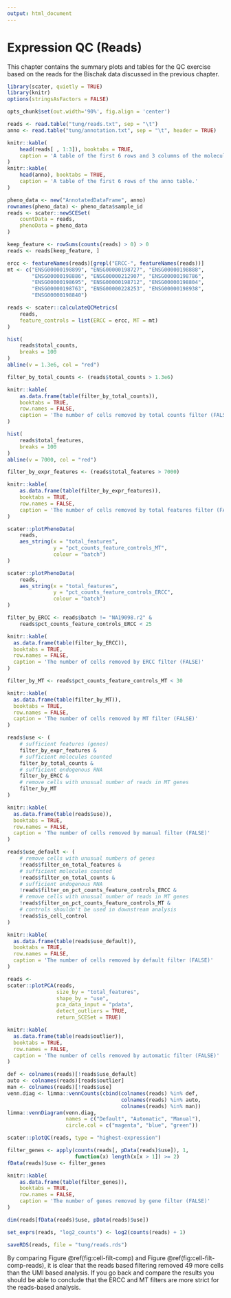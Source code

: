 ```yaml
---
output: html_document
---
```


# Expression QC (Reads)

This chapter contains the summary plots and tables for the QC exercise based on the reads for the Bischak data discussed in the previous chapter.

```r
library(scater, quietly = TRUE)
library(knitr)
options(stringsAsFactors = FALSE)
```

```r
opts_chunk$set(out.width='90%', fig.align = 'center')
```

```r
reads <- read.table("tung/reads.txt", sep = "\t")
anno <- read.table("tung/annotation.txt", sep = "\t", header = TRUE)
```

```r
knitr::kable(
    head(reads[ , 1:3]), booktabs = TRUE,
    caption = 'A table of the first 6 rows and 3 columns of the molecules table.'
)
knitr::kable(
    head(anno), booktabs = TRUE,
    caption = 'A table of the first 6 rows of the anno table.'
)
```

```r
pheno_data <- new("AnnotatedDataFrame", anno)
rownames(pheno_data) <- pheno_data$sample_id
reads <- scater::newSCESet(
    countData = reads,
    phenoData = pheno_data
)
```

```r
keep_feature <- rowSums(counts(reads) > 0) > 0
reads <- reads[keep_feature, ]
```

```r
ercc <- featureNames(reads)[grepl("ERCC-", featureNames(reads))]
mt <- c("ENSG00000198899", "ENSG00000198727", "ENSG00000198888",
        "ENSG00000198886", "ENSG00000212907", "ENSG00000198786",
        "ENSG00000198695", "ENSG00000198712", "ENSG00000198804",
        "ENSG00000198763", "ENSG00000228253", "ENSG00000198938",
        "ENSG00000198840")
```

```r
reads <- scater::calculateQCMetrics(
    reads,
    feature_controls = list(ERCC = ercc, MT = mt)
)
```

```r
hist(
    reads$total_counts,
    breaks = 100
)
abline(v = 1.3e6, col = "red")
```

```r
filter_by_total_counts <- (reads$total_counts > 1.3e6)
```

```r
knitr::kable(
    as.data.frame(table(filter_by_total_counts)),
    booktabs = TRUE,
    row.names = FALSE,
    caption = 'The number of cells removed by total counts filter (FALSE)'
)
```

```r
hist(
    reads$total_features,
    breaks = 100
)
abline(v = 7000, col = "red")
```

```r
filter_by_expr_features <- (reads$total_features > 7000)
```

```r
knitr::kable(
    as.data.frame(table(filter_by_expr_features)),
    booktabs = TRUE,
    row.names = FALSE,
    caption = 'The number of cells removed by total features filter (FALSE)'
)
```

```r
scater::plotPhenoData(
    reads,
    aes_string(x = "total_features",
               y = "pct_counts_feature_controls_MT",
               colour = "batch")
)
```

```r
scater::plotPhenoData(
    reads,
    aes_string(x = "total_features",
               y = "pct_counts_feature_controls_ERCC",
               colour = "batch")
)
```

```r
filter_by_ERCC <- reads$batch != "NA19098.r2" &
    reads$pct_counts_feature_controls_ERCC < 25
```

```r
knitr::kable(
  as.data.frame(table(filter_by_ERCC)),
  booktabs = TRUE,
  row.names = FALSE,
  caption = 'The number of cells removed by ERCC filter (FALSE)'
)
```

```r
filter_by_MT <- reads$pct_counts_feature_controls_MT < 30
```

```r
knitr::kable(
  as.data.frame(table(filter_by_MT)),
  booktabs = TRUE,
  row.names = FALSE,
  caption = 'The number of cells removed by MT filter (FALSE)'
)
```

```r
reads$use <- (
    # sufficient features (genes)
    filter_by_expr_features &
    # sufficient molecules counted
    filter_by_total_counts &
    # sufficient endogenous RNA
    filter_by_ERCC &
    # remove cells with unusual number of reads in MT genes
    filter_by_MT
)
```

```r
knitr::kable(
  as.data.frame(table(reads$use)),
  booktabs = TRUE,
  row.names = FALSE,
  caption = 'The number of cells removed by manual filter (FALSE)'
)
```

```r
reads$use_default <- (
    # remove cells with unusual numbers of genes
    !reads$filter_on_total_features &
    # sufficient molecules counted
    !reads$filter_on_total_counts &
    # sufficient endogenous RNA
    !reads$filter_on_pct_counts_feature_controls_ERCC &
    # remove cells with unusual number of reads in MT genes
    !reads$filter_on_pct_counts_feature_controls_MT &
    # controls shouldn't be used in downstream analysis
    !reads$is_cell_control
)
```

```r
knitr::kable(
  as.data.frame(table(reads$use_default)),
  booktabs = TRUE,
  row.names = FALSE,
  caption = 'The number of cells removed by default filter (FALSE)'
)
```

```r
reads <-
scater::plotPCA(reads,
                size_by = "total_features", 
                shape_by = "use",
                pca_data_input = "pdata",
                detect_outliers = TRUE,
                return_SCESet = TRUE)
```

```r
knitr::kable(
  as.data.frame(table(reads$outlier)),
  booktabs = TRUE,
  row.names = FALSE,
  caption = 'The number of cells removed by automatic filter (FALSE)'
)
```

```r
def <- colnames(reads)[!reads$use_default]
auto <- colnames(reads)[reads$outlier]
man <- colnames(reads)[!reads$use]
venn.diag <- limma::vennCounts(cbind(colnames(reads) %in% def,
                                     colnames(reads) %in% auto,
                                     colnames(reads) %in% man))
limma::vennDiagram(venn.diag,
                   names = c("Default", "Automatic", "Manual"),
                   circle.col = c("magenta", "blue", "green"))
```

```r
scater::plotQC(reads, type = "highest-expression")
```

```r
filter_genes <- apply(counts(reads[, pData(reads)$use]), 1, 
                      function(x) length(x[x > 1]) >= 2)
fData(reads)$use <- filter_genes
```

```r
knitr::kable(
    as.data.frame(table(filter_genes)),
    booktabs = TRUE,
    row.names = FALSE,
    caption = 'The number of genes removed by gene filter (FALSE)'
)
```

```r
dim(reads[fData(reads)$use, pData(reads)$use])
```

```r
set_exprs(reads, "log2_counts") <- log2(counts(reads) + 1)
```

```r
saveRDS(reads, file = "tung/reads.rds")
```

By comparing Figure \@ref(fig:cell-filt-comp) and Figure \@ref(fig:cell-filt-comp-reads), it is clear that the reads based filtering removed 49 more cells than the UMI based analysis. If you go back and compare the results you should be able to conclude that the ERCC and MT filters are more strict for the reads-based analysis.
